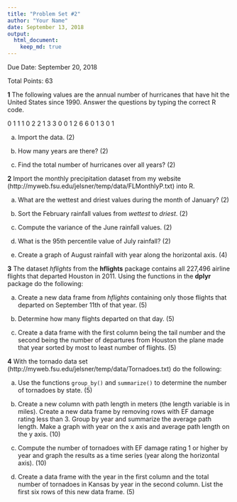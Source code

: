 ```yaml
---
title: "Problem Set #2"
author: "Your Name"
date: September 13, 2018
output: 
  html_document:
    keep_md: true
---
```


Due Date: September 20, 2018

Total Points: 63

**1** The following values are the annual number of hurricanes that have hit the United States since 1990. Answer the questions by typing the correct R code.

0 1 1 1 0 2 2 1 3 3 0 0 1 2 6 6 0 1 3 0 1

a. Import the data. (2)

b. How many years are there? (2)

c. Find the total number of hurricanes over all years? (2)

**2** Import the monthly precipitation dataset from my website (http://myweb.fsu.edu/jelsner/temp/data/FLMonthlyP.txt) into R.

a. What are the wettest and driest values during the month of January? (2)

b. Sort the February rainfall values from *wettest* to *driest*. (2)

c. Compute the variance of the June rainfall values. (2)

d. What is the 95th percentile value of July rainfall? (2)

e. Create a graph of August rainfall with year along the horizontal axis. (4)

**3** The dataset *hflights* from the **hflights** package contains all 227,496 airline flights that departed Houston in 2011. Using the functions in the **dplyr** package do the following:

a. Create a new data frame from *hflights* containing only those flights that departed on September 11th of that year. (5)

b. Determine how many flights departed on that day. (5)

c. Create a data frame with the first column being the tail number and the second being the number of departures from Houston the plane made that year sorted by most to least number of flights. (5)

**4** With the tornado data set (http://myweb.fsu.edu/jelsner/temp/data/Tornadoes.txt) do the following:

a. Use the functions `group_by()` and `summarize()` to determine the number of tornadoes by state. (5)

b. Create a new column with path length in meters (the length variable is in miles). Create a new data frame by removing rows with EF damage rating less than 3. Group by year and summarize the average path length. Make a graph with year on the x axis and average path length on the y axis. (10)

c. Compute the number of tornadoes with EF damage rating 1 or higher by year and graph the results as a time series (year along the horizontal axis). (10)

d. Create a data frame with the year in the first column and the total number of tornadoes in Kansas by year in the second column. List the first six rows of this new data frame. (5)
